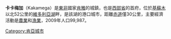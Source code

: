 {{Infobox settlement
| name = 卡卡梅加
| native_name = Kakamega
| settlement_type = 镇
| pushpin_map = Kenya
| map_caption = 卡卡梅加的位置
| subdivision_type = 国家
| subdivision_name ={{KEN}}
| subdivision_type1= 郡
| subdivision_name1 = [[卡卡梅加郡|卡卡梅加郡]]
| population_as_of = 2009
| population_total= 99,987
| timezone = [[東非時間|EAT]]
| utc_offset  = +3
| coordinates = {{coord|0.28215|N|34.75400|E|region:KE|display=inline,title}}
| elevation_m = 1535
}}

'''卡卡梅加'''（Kakamega）是[[東非|東非]]國家[[肯雅|肯雅]]的城鎮，也是[[西部省_(肯雅)|西部省]]的首府，位於[[基蘇木|基蘇木]]以北52公里的[[維多利亞湖|維多利亞湖]]畔，是該湖的港口城市，距離[[赤道|赤道]]僅30公里，主要經濟活動是[[農業|農業]]和[[漁業|漁業]]，2009年人口99,987。

{{Authority control}}
{{DEFAULTSORT:Kakamega}}
{{Kenya-geo-stub}}
[[Category:肯亞城市|Category:肯亞城市]]